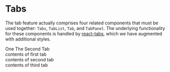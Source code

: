 <!--
// Recidiviz - a data platform for criminal justice reform
// Copyright (C) 2021 Recidiviz, Inc.
//
// This program is free software: you can redistribute it and/or modify
// it under the terms of the GNU General Public License as published by
// the Free Software Foundation, either version 3 of the License, or
// (at your option) any later version.
//
// This program is distributed in the hope that it will be useful,
// but WITHOUT ANY WARRANTY; without even the implied warranty of
// MERCHANTABILITY or FITNESS FOR A PARTICULAR PURPOSE.  See the
// GNU General Public License for more details.
//
// You should have received a copy of the GNU General Public License
// along with this program.  If not, see <https://www.gnu.org/licenses/>.
// =============================================================================
-->


<Meta title="Design System/Atoms/Tabs" />

# Tabs

The tab feature actually comprises four related components that must be used together:
`Tabs`, `TabList`, `Tab`, and `TabPanel`. The underlying functionality for these
components is handled by [react-tabs](https://www.npmjs.com/package/react-tabs),
which we have augmented with additional styles.

<Canvas>
  <Story name="Tabs">
    <Tabs>
      <TabList>
        <Tab>One</Tab>
        <Tab>The Second Tab</Tab>
        <Tab>
          <Icon kind="Star" size={24} />
        </Tab>
      </TabList>
      <TabPanel>
        <div>contents of first tab</div>
      </TabPanel>
      <TabPanel>
        <div>contents of second tab</div>
      </TabPanel>
      <TabPanel>
        <div>contents of third tab</div>
      </TabPanel>
    </Tabs>
  </Story>
</Canvas>
